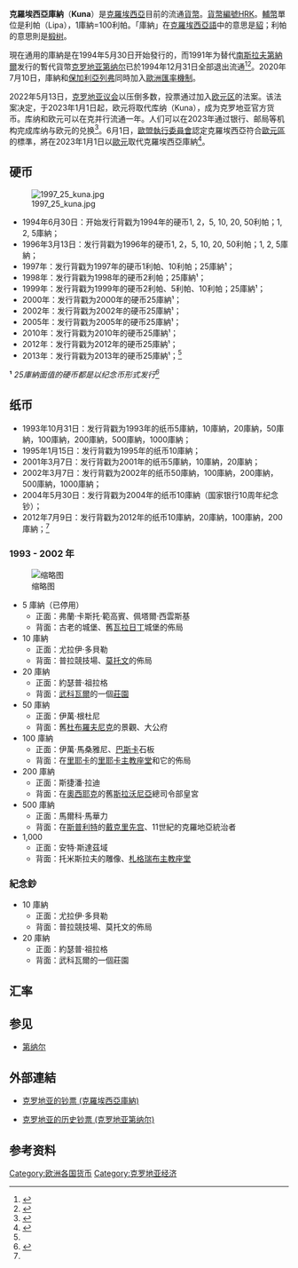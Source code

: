 {{noteTA
|G1=地名
}}
{{Other uses|克罗地亚第纳尔|subject=[[克罗地亚|克罗地亚]]独立后于1994年5月30日开始发行的第二套货币|other=关于[[克罗地亚|克罗地亚]]独立初期发行的第一套流通于1991-1994年间的货币}}
{{Infobox Currency
| currency_name_in_local = hrvatska kuna <small>{{hr icon}}</small>
| image_1 =2002_Issue_50_Kuna_1.jpg|300px
| image_2 =2012_Issue_200_Kuna_.jpg|300px
| image_title_1 =2002年发行50庫納票样
| image_title_2 =2012年发行200庫納票样
| iso_code = HRK
| date_of_introduction = 1994年5月30日
| using_countries = {{CRO}}
| inflation_rate = 3.9%<ref>{{Cite web|title=INDEKSI POTROŠAČKIH CIJENA U SVIBNJU 2012./CONSUMER PRICE INDICES, MAY 2012|url=https://www.dzs.hr/Hrv_Eng/publication/2012/13-01-01_05_2012.htm|access-date=2022-06-03|date=2012-06-14|publisher=Naslovna|language=hr|archive-url=https://web.archive.org/web/20201215063206/https://www.dzs.hr/Hrv_Eng/publication/2012/13-01-01_05_2012.htm|archive-date=2020-12-15|dead-url=yes}}</ref>
| subunit_ratio_1 = 1/100
| subunit_name_1 = 利帕（lipa）
| symbol = kn
| symbol_subunit_1 = lp
| plural_slavic = Y
| frequently_used_coins = 5, 10, 20, 50 利帕<br>1, 2, 5 庫納
| rarely_used_coins = 1, 2 利帕<br> 25 庫納
| frequently_used_banknotes = 10, 20, 50, 100, 200 庫納
| rarely_used_banknotes = 5, 500, 1000 庫納
| issuing_authority = [[克罗地亚国家银行|克罗地亚国家银行]]
| issuing_authority_website = {{URL|http://www.hnb.hr/}}
| printer = Giesecke & Devrient
| printer_website = www.gi-de.com
| mint = Croatian Monetary Institute
| mint_website=www.hnz.hr
}}

'''克羅埃西亞庫納'''（'''Kuna'''）是[[克羅埃西亞|克羅埃西亞]]目前的流通[[貨幣|貨幣]]。[[ISO_4217|貨幣編號]]HRK。[[輔幣|輔幣]]單位是利帕（Lipa），1庫納=100利帕。「庫納」在[[克羅埃西亞語|克羅埃西亞語]]中的意思是[[貂|貂]]；利帕的意思則是[[椴树|椴树]]。

現在通用的庫納是在1994年5月30日开始發行的，而1991年为替代[[南斯拉夫第納爾|南斯拉夫第納爾]]发行的暫代貨幣[[克罗地亚第纳尔|克罗地亚第纳尔]]已於1994年12月31日全部退出流通<ref>{{Cite web|title=Croatian Dinar — Transitional Means of Payment|url=http://www.hnb.hr/novcan/povijest/e-nastavak-5.htm|accessdate=2014-06-27|author=|date=|last=|first=|authorlink=|coauthors=|year=|month=|format=|work=[[克罗地亚国家银行|克罗地亚国家银行]]|publisher=|pages=|language=en|doi=|archiveurl=https://web.archive.org/web/20131023223816/http://www.hnb.hr/novcan/povijest/e-nastavak-5.htm|archivedate=2013-10-23|deadurl=yes|quote=}}</ref><ref name="About">{{Cite web|title=Features of Kuna Banknotes|url=http://www.hnb.hr/novcan/eobljnov.htm|accessdate=2014-06-27|author=|date=29 May 2014|last=|first=|authorlink=|coauthors=|year=|month=|format=|work=[[克罗地亚国家银行|克罗地亚国家银行]]|publisher=|pages=|language=en|doi=|archiveurl=https://web.archive.org/web/20140811144100/http://hnb.hr/novcan/eobljnov.htm|archivedate=2014-08-11|deadurl=yes|quote=The first versions of the kuna banknotes were issued in denominations of 5, 10, 20, 50, 100, 200, 500 and 1000, and bear the issue date of October 31, 1993}}</ref>。2020年7月10日，庫納和[[保加利亞列弗|保加利亞列弗]]同時加入[[歐洲匯率機制|歐洲匯率機制]]。

2022年5月13日，[[克羅埃西亞國會|克罗地亚议会]]以压倒多数，投票通过加入[[欧元区|欧元区]]的法案。该法案决定，于2023年1月1日起，欧元将取代库纳（Kuna），成为克罗地亚官方货币。库纳和欧元可以在克并行流通一年。人们可以在2023年通过银行、邮局等机构完成库纳与欧元的兑换<ref>{{cite news|title=克罗地亚议会通过引入欧元作为官方货币的法案|url=https://world.huanqiu.com/article/47zhuk5ED6K|accessdate=2022-05-14|work=环球网|date=2022-05-13|archive-date=2022-05-14|archive-url=https://web.archive.org/web/20220514192144/https://world.huanqiu.com/article/47zhuk5ED6K}}</ref>。6月1日，[[歐盟執行委員會|歐盟執行委員會]]認定克羅埃西亞符合[[欧元区|歐元區]]的標準，將在2023年1月1日以[[歐元|歐元]]取代克羅埃西亞庫納<ref>{{Cite web|title=克羅埃西亞獲認達加入歐元區標準 明年可望實現|url=https://www.cna.com.tw/news/aopl/202206020362.aspx|access-date=2022-06-02|work=中央社 CNA|language=zh-TW}}</ref>。

==硬币==
[[File:1997_25_kuna.jpg|thumb]]
*1994年6月30日：开始发行背戳为1994年的硬币1, 2，5, 10, 20, 50利帕；1, 2, 5庫納；
*1996年3月13日：发行背戳为1996年的硬币1, 2，5, 10, 20, 50利帕；1, 2, 5庫納；
*1997年：发行背戳为1997年的硬币1利帕、10利帕；25庫納¹；
*1998年：发行背戳为1998年的硬币2利帕；25庫納¹；
*1999年：发行背戳为1999年的硬币2利帕、5利帕、10利帕；25庫納¹；
*2000年：发行背戳为2000年的硬币25庫納¹；
*2002年：发行背戳为2002年的硬币25庫納¹；
*2005年：发行背戳为2005年的硬币25庫納¹；
*2010年：发行背戳为2010年的硬币25庫納¹；
*2012年：发行背戳为2012年的硬币25庫納¹；
*2013年：发行背戳为2013年的硬币25庫納¹；<ref name="About" />

'''¹''' ''25庫納面值的硬币都是以纪念币形式发行<ref>{{Cite web|title=Kuna  and  Lipa, Coins of the Republic Croatia|url=http://www.hnb.hr/novcan/ekovanic.htm|accessdate=2014-06-27|work=[[克罗地亚国家银行|克罗地亚国家银行]]|language=en|archiveurl=https://web.archive.org/web/20140321232849/http://www.hnb.hr/novcan/ekovanic.htm|archivedate=2014-03-21|deadurl=yes|quote=The Croatian National Bank has issued coins in denominations of 1, 2, 5, 10, 20 and 50 lipa and 1, 2, 5 and 25  kuna.}}</ref>''

==纸币==
*1993年10月31日：发行背戳为1993年的纸币5庫納，10庫納，20庫納，50庫納，100庫納，200庫納，500庫納，1000庫納；
*1995年1月15日：发行背戳为1995年的纸币10庫納；
*2001年3月7日：发行背戳为2001年的纸币5庫納，10庫納，20庫納；
*2002年3月7日：发行背戳为2002年的纸币50庫納，100庫納，200庫納，500庫納，1000庫納；
*2004年5月30日：发行背戳为2004年的纸币10庫納（国家银行10周年纪念钞）；
*2012年7月9日：发行背戳为2012年的纸币10庫納，20庫納，100庫納，200庫納；<ref name="About" />
===1993 - 2002 年===
[[File:Croatian_kuna_banknote_set.jpg|缩略图]]
*5 庫納（已停用）
**正面：弗蘭·卡斯托·範高賓、佩塔爾·西雲斯基
**背面：古老的城堡、舊[[瓦拉日丁|瓦拉日丁]]城堡的佈局
*10 庫納
**正面：尤拉伊·多貝勒
**背面：普拉競技場、[[莫托文|莫托文]]的佈局
*20 庫納
**正面：約瑟普·祖拉格
**背面：[[武科瓦爾|武科瓦爾]]的一個[[莊園|莊園]]
*50 庫納
**正面：伊萬·根杜尼
**背面：舊[[杜布羅夫尼克|杜布羅夫尼克]]的景觀、大公府
*100 庫納
**正面：伊萬·馬桑雅尼、[[布萊茲·帕斯卡|巴斯卡]]石板
**背面：在[[里耶卡|里耶卡]]的[[里耶卡主教座堂|里耶卡主教座堂]]和它的佈局
*200 庫納
**正面：斯捷潘·拉迪
**背面：在[[奧西耶克|奧西耶克]]的舊[[斯拉沃尼亞|斯拉沃尼亞]]總司令部皇宮
*500 庫納
**正面：馬爾科·馬華力
**背面：在[[斯普利特|斯普利特]]的[[戴克里先宫|戴克里先宫]]、11世紀的克羅地亞統治者
*1,000 
**正面：安特·斯達茲域
**背面：托米斯拉夫的雕像、[[札格瑞布主教座堂|札格瑞布主教座堂]]
===紀念鈔===
*10 庫納
**正面：尤拉伊·多貝勒
**背面：普拉競技場、莫托文的佈局
*20 庫納
**正面：約瑟普·祖拉格
**背面：武科瓦爾的一個莊園

== 汇率 ==
{{Exchange Rate|HRK|t=克羅埃西亞庫納}}

==参见==

{{Commons category|Money of Croatia}}
*[[第纳尔|第纳尔]]

== 外部連結 ==
* {{en icon}}{{de icon}}{{fr icon}} [http://www.bis-ans-ende-der-welt.net/Kroatien-B-En.htm 克罗地亚的钞票 (克羅埃西亞庫納)] {{Wayback|url=http://www.bis-ans-ende-der-welt.net/Kroatien-B-En.htm|date=20200917211950}}
* {{en icon}}{{de icon}}{{fr icon}} [http://www.bis-ans-ende-der-welt.net/Kroatien-X-B-En.htm 克罗地亚的历史钞票 (克罗地亚第纳尔)] {{Wayback|url=http://www.bis-ans-ende-der-welt.net/Kroatien-X-B-En.htm|date=20200917192536}}

== 参考资料 ==
{{Reflist|2}}

{{欧洲货币}}
[[Category:欧洲各国货币|Category:欧洲各国货币]]
[[Category:克罗地亚经济|Category:克罗地亚经济]]